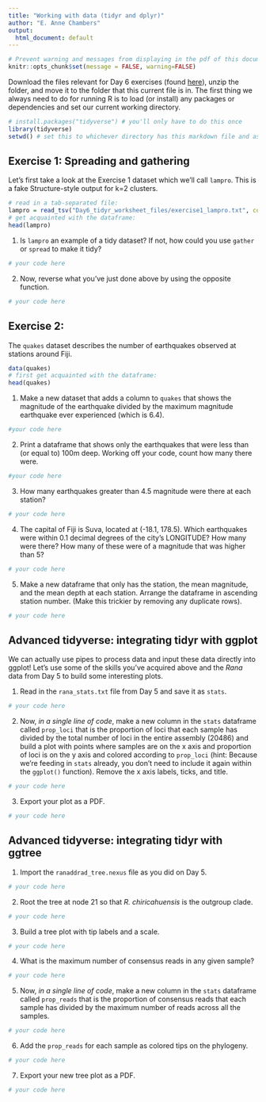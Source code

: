 ```yaml
---
title: "Working with data (tidyr and dplyr)"
author: "E. Anne Chambers"
output:
  html_document: default
---
```


```r
# Prevent warning and messages from displaying in the pdf of this document
knitr::opts_chunk$set(message = FALSE, warning=FALSE)
```

Download the files relevant for Day 6 exercises (found [here](https://utexas.box.com/s/03xrlwixyoxmxtpxnlhx6oz6gbap8ice)), unzip the folder, and move it to the folder that this current file is in. The first thing we always need to do for running R is to load (or install) any packages or dependencies and set our current working directory.
```r
# install.packages("tidyverse") # you'll only have to do this once
library(tidyverse)
setwd() # set this to whichever directory has this markdown file and associated data files are downloaded to
```

## Exercise 1: Spreading and gathering

Let's first take a look at the Exercise 1 dataset which we'll call `lampro`. This is a fake Structure-style output for k=2 clusters.
```r
# read in a tab-separated file:
lampro = read_tsv("Day6_tidyr_worksheet_files/exercise1_lampro.txt", col_names = TRUE)
# get acquainted with the dataframe:
head(lampro)
```

1. Is `lampro` an example of a tidy dataset? If not, how could you use `gather` or `spread` to make it tidy?
```r
# your code here
```

2. Now, reverse what you've just done above by using the opposite function.

```r
# your code here
```

## Exercise 2: 

The `quakes` dataset describes the number of earthquakes observed at stations around Fiji.

```r
data(quakes)
# first get acquainted with the dataframe:
head(quakes)
```

1. Make a new dataset that adds a column to `quakes` that shows the magnitude of the earthquake divided by the maximum magnitude earthquake ever experienced (which is 6.4).
```r
#your code here
```

2. Print a dataframe that shows only the earthquakes that were less than (or equal to) 100m deep. Working off your code, count how many there were.
```r
#your code here
```

3. How many earthquakes greater than 4.5 magnitude were there at each station?
```r
# your code here
```

4. The capital of Fiji is Suva, located at (-18.1, 178.5). Which earthquakes were within 0.1 decimal degrees of the city's LONGITUDE? How many were there? How many of these were of a magnitude that was higher than 5?
```r
# your code here
```

5. Make a new dataframe that only has the station, the mean magnitude, and the mean depth at each station. Arrange the dataframe in ascending station number. (Make this trickier by removing any duplicate rows).
```r
# your code here
```

## Advanced tidyverse: integrating tidyr with ggplot

We can actually use pipes to process data and input these data directly into ggplot! Let's use some of the skills you've acquired above and the *Rana* data from Day 5 to build some interesting plots.

1. Read in the `rana_stats.txt` file from Day 5 and save it as `stats`.
```r
# your code here
```

2. Now, *in a single line of code*, make a new column in the `stats` dataframe called `prop_loci` that is the proportion of loci that each sample has divided by the total number of loci in the entire assembly (20486) and build a plot with points where samples are on the x axis and proportion of loci is on the y axis and colored according to `prop_loci` (hint: Because we're feeding in `stats` already, you don't need to include it again within the `ggplot()` function). Remove the x axis labels, ticks, and title. 
```r
# your code here
```

3. Export your plot as a PDF.
```r
# your code here
```

## Advanced tidyverse: integrating tidyr with ggtree

1. Import the `ranaddrad_tree.nexus` file as you did on Day 5.
```r
# your code here
```

2. Root the tree at node 21 so that *R. chiricahuensis* is the outgroup clade.
```r
# your code here
```

3. Build a tree plot with tip labels and a scale.
```r
# your code here
```

4. What is the maximum number of consensus reads in any given sample?
```r
# your code here
```

5. Now, *in a single line of code*, make a new column in the `stats` dataframe called `prop_reads` that is the proportion of consensus reads that each sample has divided by the maximum number of reads across all the samples.
```r
# your code here
```

6. Add the `prop_reads` for each sample as colored tips on the phylogeny.
```r
# your code here
```

7. Export your new tree plot as a PDF.
```r
# your code here
```
